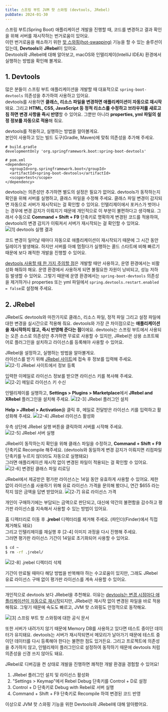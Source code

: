 ```yaml
---
title: 스프링 부트 JVM 핫 스와핑 (devtools, JRebel)
pubDate: 2024-01-30
---
```


스프링 부트(Spring Boot) 애플리케이션 개발을 진행할 때, 코드를 변경하고 결과 확인을 위해 서버를 재시작하는 번거로움이 있어요.   
이런 번거로움을 해소하기 위한 [핫 스와핑(hot-swapping)](https://docs.spring.io/spring-boot/docs/current/reference/htmlsingle/#howto.hotswapping) 기능을 할 수 있는 솔루션이 있는데, **Devtools**와 **JRebel**이 있어요.   
Devtools와 JRebel에 대해 알아보고, macOS와 인텔리제이(IntelliJ IDEA) 환경에서 실행하는 방법을 확인해 볼게요.

## 1. Devtools
많은 분들이 스프링 부트 애플리케이션을 개발할 때 대표적으로 `spring-boot-devtools` 의존성을 추가하여 사용하고 있어요.   
devtools를 사용하면 **클래스, 리소스 파일을 변경하면 애플리케이션이 자동으로 재시작** 돼요.
그리고 **HTML, CSS, JavaScript 등 정적 리소스를 수정하고 브라우저를 새로고침 하면 변경 사항을 즉시 반영**할 수 있어요.
그뿐만 아니라 **properties, yml 파일의 설정 정보를 자동으로 적용**해 줘요.

devtools를 적용하고, 실행하는 방법을 알아볼게요.   
본인이 사용하고 있는 빌드 도구(Gradle, Maven)에 맞춰 의존성을 추가해 주세요.
```text frame="none"
# build.gradle
developmentOnly 'org.springframework.boot:spring-boot-devtools'

# pom.xml
<dependency>
  <groupId>org.springframework.boot</groupId>
  <artifactId>spring-boot-devtools</artifactId>
  <scope>test</scope>
</dependency>
```

devtools는 의존성만 추가하면 별도의 설정은 필요가 없어요. devtools가 동작하는지 확인을 위해 서버를 실행하고, 클래스 파일을 수정해 주세요.
클래스 파일 변경이 감지되면 자동으로 서버가 재시작되는 걸 확인할 수 있어요. 인텔리제이에서 포커스가 벗어나는 경우에 변경 감지가 이뤄지기 때문에 개인적으로 이 부분이 불편하다고 생각해요.
그래서 수동으로 **Command + Shift + F9** 단축키로 명확하게 변경된 코드를 적용하여, devtools의 변경 감지가 이뤄져서 서버가 재시작되는 걸 확인할 수 있어요.
![[1] devtools 실행 결과](./images/devtools-recompile.png)

코드 변경이 일어날 때마다 자동으로 애플리케이션이 재시작되기 때문에 그 시간 동안 딜레이가 발생해요.
하지만 서버를 아예 멈췄다가 실행하는 콜드 스타트에 비해 빠르기 때문에 보다 쾌적한 개발을 진행할 수 있어요.

[devtools 사용할 때 한 가지 주의할 점](https://docs.spring.io/spring-boot/docs/current/reference/html/using.html#using.devtools)은 개발할 때만 사용하고, 운영 환경에서는 비활성화 해줘야 해요.
운영 환경에서 사용하게 되면 불필요한 자원이 낭비되고, 성능 저하 등 발생할 수 있어요.
그렇기 때문에 운영 환경에서는 `spring-boot-devtools` 의존성을 제거하거나 properties 또는 yml 파일에서 `spring.devtools.restart.enabled = false`로 설정해 주세요.

## 2. JRebel
JRebel도 devtools와 마찬가지로 클래스, 리소스 파일, 정적 파일 그리고 설정 파일에 대한 변경을 실시간으로 적용해 줘요.
devtools와 가장 큰 차이점으로는 **애플리케이션을 재시작하지 않고, 즉시 반영해 준다는 점**이에요.
devtools는 스프링 부트에서 사용되는 오픈 소스로 의존성만 추가하면 무료로 사용할 수 있지만, JRebel은 상용 소프트웨어로 플러그인을 설치하고 라이선스를 등록해야 사용할 수 있어요.

JRebel을 설정하고, 실행하는 방법을 알아볼게요.   
라이선스를 받기 위해 [JRebel 사이트](https://www.jrebel.com/products/jrebel/free-trial)에 접속 후 정보를 입력해 주세요.
![[2-1] JRebel 사이트에서 정보 등록](./images/jrebel-license.png)

입력한 이메일로 라이선스 정보를 받으면 라이선스 키를 복사해 주세요.
![[2-2] 메일로 라이선스 키 수신](./images/get-license.png)

인텔리제이를 실행하고, **Settings > Plugins > Marketplace**에서 **JRebel and XRebel** 플러그인을 설치해 주세요.
![[2-3] JRebel 플러그인 설치](./images/jrebel-plugin.png)

**Help > JRebel > Activation**을 클릭 후, 메일로 전달받은 라이선스 키를 입력하고 활성화해 주세요.
![[2-4] JRebel 라이선스 활성화](./images/activate-jrebel.png)

우측 상단에 JRebel 실행 버튼을 클릭하여 서버를 시작해 주세요.
![[2-5] JRebel 서버 실행](./images/run-jrebel.png)

JRebel이 동작하는지 확인을 위해 클래스 파일을 수정하고, **Command + Shift + F9** 단축키로 Recompile 해주세요.
(devtools와 동일하게 변경 감지가 이뤄지면 리컴파일 단축키를 누르지 않더라도 자동으로 실행돼요)   
그러면 애플리케이션 재시작 없이 변경된 파일이 적용되는 걸 확인할 수 있어요.
![[2-6] 변경된 클래스 파일 리로딩](./images/reloading-class.png)


JRebel에서 제공받은 평가판 라이선스는 14일 동안 유효하게 사용할 수 있어요.
제한 없이 라이선스를 사용하기 위해 유료 라이선스 가격을 문의해 봤더니, 연간 $655 라는 작지 않은 금액을 답변 받았어요.
![[2-7] 유료 라이선스 가격](./images/license-price.png)

개인이 구매하기에는 부담되는 금액으로 판단되고, 대신에 약간의 불편함을 감수하고 평가판 라이선스를 지속해서 사용할 수 있는 방법이 있어요.


홈 디렉터리로 이동 후 **.jrebel** 디렉터리를 제거해 주세요. (파인더(Finder)에서 직접 제거해도 돼요)   
그리고 인텔리제이를 재실행 후 [2-4] 이미지 과정을 다시 진행해 주세요.   
그러면 평가판 라이선스 기간이 14일로 초기화되어 사용할 수 있어요.
```bash frame="none"
$ cd ~
$ rm -rf .jrebel/
```
![[2-8] .jrebel 디렉터리 삭제](./images/remove-jrebel.png)

기간이 만료될 때마다 해당 방법을 반복해야 하는 수고로움이 있지만, 그래도 JRebel 유료 라이선스 구매 없이 평가판 라이선스를 계속 사용할 수 있어요. 

---

개인적으로 devtools 보다 JRebel을 추천해요.
이유는 [devtools는 변경 시점마다 애플리케이션이 자동으로 재시작](https://docs.spring.io/spring-boot/docs/current/reference/htmlsingle/#howto.hotswapping.fast-application-restarts)되지만,
JRebel은 재시작 없이 변경된 파일을 바로 적용 해줘요.
그렇기 때문에 속도도 빠르고, JVM 핫 스와핑도 안정적으로 동작해요.

![[3] 스프링 부트 핫 스와핑에 대한 공식 문서](./images/fast-application-restarts.png)

또한 서버가 내려가지 않기 때문에 Memory DB를 사용하고 있다면 테스트 중이던 데이터가 유지돼요.
devtools는 서버가 재시작되면서 메모리가 날아가기 때문에 테스트 중이던 데이터를 다시 등록해야 한다는 불편한 점도 있거든요.
그리고 프로젝트에 의존성을 추가하지 않고, 인텔리제이 플러그인으로 설정하여 동작하기 때문에 devtools 처럼 의존성을 신경 쓰지 않아도 돼요.

JRebel로 디버깅을 켠 상태로 개발을 진행하면 쾌적한 개발 환경을 경험할 수 있어요!
1. JRebel 플러그인 설치 및 라이선스 활성화
2. "Settings > Keymap"에서 Rebel Debug 단축키를 Control + D로 설정
3. Control + D 단축키로 Debug with Rebel로 서버 실행
4. Command + Shift + F9 단축키로 Recompile 하여 변경된 코드 반영

이상으로 JVM 핫 스와핑 기능을 위한 Devtools와 JRebel에 대해 알아봤어요.